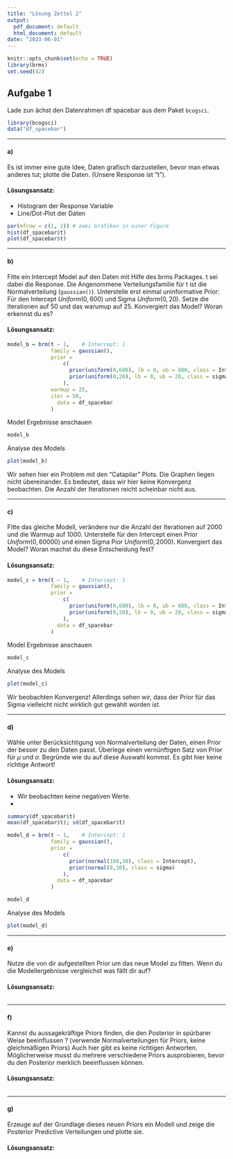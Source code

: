 ```yaml
---
title: "Lösung Zettel 2"
output:
  pdf_document: default
  html_document: default
date: "2023-06-01"
---
```


```r
knitr::opts_chunk$set(echo = TRUE)
library(brms)
set.seed(42)
```

## Aufgabe 1

Lade zun ̈achst den Datenrahmen df spacebar aus dem Paket `bcogsci`.

```r
library(bcogsci)
data("df_spacebar")
```

---

#### a)
Es ist immer eine gute Idee, Daten grafisch darzustellen, bevor man etwas anderes tut; plotte die Daten. 
(Unsere Response ist ”t”).

#### Lösungsansatz:
 - Histogram der Response Variable
 - Line/Dot-Plot der Daten
 
```r
par(mfrow = c(1, 2)) # zwei Grafiken in einer Figure
hist(df_spacebar$t)
plot(df_spacebar$t)
```

---

#### b)
Fitte ein Intercept Model auf den Daten mit Hilfe des brms Packages. 
t sei dabei die Response. 
Die Angenommene Verteilungsfamilie für t ist die Normalverteilung (`gaussian()`). 
Unterstelle erst einmal uninformative Prior: Für den Intercept $Uniform(0, 600)$ und Sigma $Uniform(0, 20)$.
Setze die Iterationen auf 50 und das warumup auf 25. 
Konvergiert das Model? 
Woran erkennst du es? \textit{Hint: Anhand des R Outputs und eines Model Plots.}

#### Lösungsansatz:
```r
model_b = brm(t ~ 1,    # Intercept: 1
              family = gaussian(),
              prior =
                  c(
                    prior(uniform(0,600), lb = 0, ub = 600, class = Intercept),
                    prior(uniform(0,20), lb = 0, ub = 20, class = sigma)
                  ),
              warmup = 25,
              iter = 50,
                data = df_spacebar
              )
```

Model Ergebnisse anschauen

```r
model_b
```

Analyse des Models
```r
plot(model_b)
```

Wir sehen hier ein Problem mit den "Catapilar" Plots. Die Graphen liegen nicht übereinander. 
Es bedeutet, dass wir hier keine Konvergenz beobachten. Die Anzahl der Iterationen reicht scheinbar nicht aus.

---

#### c)
Fitte das gleiche Modell, verändere nur die Anzahl der Iterationen auf 2000 und die Warmup auf 1000. 
Unterstelle für den Intercept einen Prior $Uniform(0, 60000)$ und einen Sigma Pior $Uniform(0, 2000)$. 
Konvergiert das Model? Woran machst du diese Entscheidung fest?

#### Lösungsansatz:
```r
model_c = brm(t ~ 1,    # Intercept: 1
              family = gaussian(),
              prior =
                  c(
                    prior(uniform(0,600), lb = 0, ub = 600, class = Intercept),
                    prior(uniform(0,20), lb = 0, ub = 20, class = sigma)
                  ),
                data = df_spacebar
              )
```
Model Ergebnisse anschauen

```r
model_c
```

Analyse des Models
```r
plot(model_c)
```

Wir beobachten Konvergenz! Allerdings sehen wir, dass der Prior für das Sigma vielleicht nicht wirklich gut gewählt worden ist.

---

#### d)
Wähle unter Berücksichtigung von Normalverteilung der Daten, einen Prior der besser zu den Daten passt. 
Überlege einen vernünftigen Satz von Prior für $\mu$ und $\sigma$. 
Begründe wie du auf diese Auswahl kommst. 
Es gibt hier keine richtige Antwort! \textit{Die Grafik aus a) kann euch helfen einen Entscheidung zu treffen.}

#### Lösungsansatz:

 - Wir beobachten keine negativen Werte.
 - 
 
```r
summary(df_spacebar$t)
mean(df_spacebar$t); sd(df_spacebar$t)
```

```r
model_d = brm(t ~ 1,    # Intercept: 1
              family = gaussian(),
              prior =
                  c(
                    prior(normal(168,30), class = Intercept),
                    prior(normal(0,30), class = sigma)
                  ),
                data = df_spacebar
              )
```

```r
model_d
```

Analyse des Models
```r
plot(model_d)
```

---

#### e)
Nutze die von dir aufgestellten Prior um das neue Model zu fitten. 
Wenn du die Modellergebnisse vergleichst was fällt dir auf? \textit{Hint: die summary() des Modells ist immer ein guter Startpunkt.}

#### Lösungsansatz:
```r

```

---

#### f)
Kannst du aussagekräftige Priors finden, die den Posterior in spürbarer Weise beeinflussen ? 
(verwende  Normalverteilungen für Priors, keine gleichmäßigen Priors) 
Auch hier gibt es keine richtigen Antworten. 
Möglicherweise musst du mehrere verschiedene Priors ausprobieren, bevor du den Posterior merklich beeinflussen können. 
\textit{Wiederholung: Aussagekräfte Prior: Prior die ''Wissen'' in die Analyse bringen. Z.B Weißt du vorher schon wo der Mittelwert sein müsste? Wie ist die Varianz?}

#### Lösungsansatz:
```r

```

---

#### g)
Erzeuge auf der Grundlage dieses neuen Priors ein Modell und zeige die Posterior Predictive Verteilungen und plotte sie. 
\textit{Tipp: Das R-Package bayesplot hat nützliche Funktionen.}

#### Lösungsansatz:
```r

```